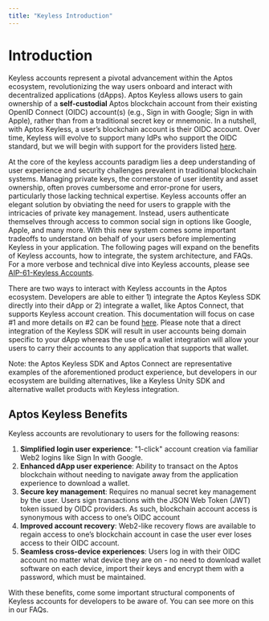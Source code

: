 ```yaml
---
title: "Keyless Introduction"
---
```


# Introduction

Keyless accounts represent a pivotal advancement within the Aptos ecosystem, revolutionizing the way users onboard and interact with decentralized applications (dApps). Aptos Keyless allows users to gain ownership of a **self-custodial** Aptos blockchain account from their existing OpenID Connect (OIDC) account(s) (e.g., Sign in with Google; Sign in with Apple), rather than from a traditional secret key or mnemonic. In a nutshell, with Aptos Keyless, a user’s blockchain account is their OIDC account. Over time, Keyless will evolve to support many IdPs who support the OIDC standard, but we will begin with support for the providers listed [here](oidc-support.mdx).

At the core of the keyless accounts paradigm lies a deep understanding of user experience and security challenges prevalent in traditional blockchain systems. Managing private keys, the cornerstone of user identity and asset ownership, often proves cumbersome and error-prone for users, particularly those lacking technical expertise. Keyless accounts offer an elegant solution by obviating the need for users to grapple with the intricacies of private key management. Instead, users authenticate themselves through access to common social sign in options like Google, Apple, and many more. With this new system comes some important tradeoffs to understand on behalf of your users before implementing Keyless in your application. The following pages will expand on the benefits of Keyless accounts, how to integrate, the system architecture, and FAQs. For a more verbose and technical dive into Keyless accounts, please see [AIP-61-Keyless Accounts](https://github.com/aptos-foundation/AIPs/blob/main/aips/aip-61.md).

There are two ways to interact with Keyless accounts in the Aptos ecosystem. Developers are able to either 1) integrate the Aptos Keyless SDK directly into their dApp or 2) integrate a wallet, like Aptos Connect, that supports Keyless account creation. This documentation will focus on case #1 and more details on #2 can be found [here](https://aptosconnect.app/docs/). Please note that a direct integration of the Keyless SDK will result in user accounts being domain specific to your dApp whereas the use of a wallet integration will allow your users to carry their accounts to any application that supports that wallet.

Note: the Aptos Keyless SDK and Aptos Connect are representative examples of the aforementioned product experience, but developers in our ecosystem are building alternatives, like a Keyless Unity SDK and alternative wallet products with Keyless integration.

## Aptos Keyless Benefits

Keyless accounts are revolutionary to users for the following reasons:

1. **Simplified login user experience**: "1-click" account creation via familiar Web2 logins like Sign In with Google.
2. **Enhanced dApp user experience**: Ability to transact on the Aptos blockchain without needing to navigate away from the application experience to download a wallet.
3. **Secure key management**: Requires no manual secret key management by the user. Users sign transactions with the JSON Web Token (JWT) token issued by OIDC providers. As such, blockchain account access is synonymous with access to one’s OIDC account
4. **Improved account recovery**: Web2-like recovery flows are available to regain access to one’s blockchain account in case the user ever loses access to their OIDC account.
5. **Seamless cross-device experiences**: Users log in with their OIDC account no matter what device they are on - no need to download wallet software on each device, import their keys and encrypt them with a password, which must be maintained.

With these benefits, come some important structural components of Keyless accounts for developers to be aware of. You can see more on this in our FAQs.
